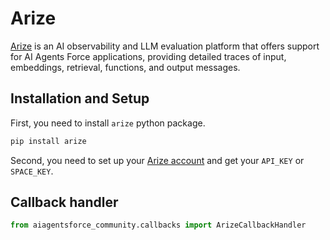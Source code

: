 # Arize

[Arize](https://arize.com) is an AI observability and LLM evaluation platform that offers
support for AI Agents Force applications, providing detailed traces of input, embeddings, retrieval,
functions, and output messages.


## Installation and Setup

First, you need to install `arize` python package.

```bash
pip install arize
```

Second, you need to set up your [Arize account](https://app.arize.com/auth/join)
and get your  `API_KEY` or `SPACE_KEY`.


## Callback handler

```python
from aiagentsforce_community.callbacks import ArizeCallbackHandler
```
